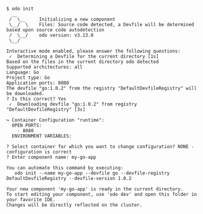 ```console
$ odo init
  __
 /  \__     Initializing a new component
 \__/  \    Files: Source code detected, a Devfile will be determined based upon source code autodetection
 /  \__/    odo version: v3.13.0
 \__/

Interactive mode enabled, please answer the following questions:
 ✓  Determining a Devfile for the current directory [1s]
Based on the files in the current directory odo detected
Supported architectures: all
Language: Go
Project type: Go
Application ports: 8080
The devfile "go:1.0.2" from the registry "DefaultDevfileRegistry" will be downloaded.
? Is this correct? Yes
 ✓  Downloading devfile "go:1.0.2" from registry "DefaultDevfileRegistry" [3s]

↪ Container Configuration "runtime":
  OPEN PORTS:
    - 8080
  ENVIRONMENT VARIABLES:

? Select container for which you want to change configuration? NONE - configuration is correct
? Enter component name: my-go-app

You can automate this command by executing:
   odo init --name my-go-app --devfile go --devfile-registry DefaultDevfileRegistry --devfile-version 1.0.2

Your new component 'my-go-app' is ready in the current directory.
To start editing your component, use 'odo dev' and open this folder in your favorite IDE.
Changes will be directly reflected on the cluster.
```